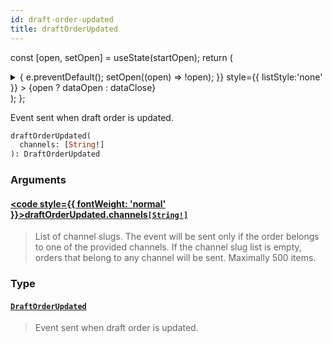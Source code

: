 ```yaml
---
id: draft-order-updated
title: draftOrderUpdated
---
```






const [open, setOpen] = useState(startOpen);
return (
<details {...(open ? { open: true } : {})} className="details" style={{ border:'none', boxShadow:'none', background:'var(--ifm-background-color)' }}>
<summary
onClick={(e) => {
e.preventDefault();
setOpen((open) => !open);
}}
style={{ listStyle:'none' }} >
{open ? dataOpen : dataClose}
</summary>
{open && children}
</details>
);
};

Event sent when draft order is updated.


<Badge text="Added in Saleor 3.20" class="badge badge--secondary margin-bottom--sm" />


<FeaturePreview />

```graphql
draftOrderUpdated(
  channels: [String!]
): DraftOrderUpdated
```

### Arguments

#### [<code style={{ fontWeight: 'normal' }}>draftOrderUpdated.<b>channels</b></code>](#)<Bullet />[`[String!]`](../../../api-reference/miscellaneous/scalars/string) <Badge class="badge badge--secondary" text="list"/> <Badge class="badge badge--secondary" text="scalar"/> <Badge class="badge badge--secondary" text="miscellaneous"/>

> List of channel slugs. The event will be sent only if the order belongs to one of the provided channels. If the channel slug list is empty, orders that belong to any channel will be sent. Maximally 500 items.

### Type

#### [`DraftOrderUpdated`](../../../api-reference/orders/objects/draft-order-updated) <Badge class="badge badge--secondary" text="object"/> <Badge class="badge badge--secondary" text="orders"/>

> Event sent when draft order is updated.
>
> <Badge text="Added in Saleor 3.2" class="badge badge--secondary margin-bottom--sm" />

